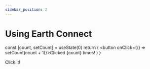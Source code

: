 ```yaml
---
sidebar_position: 2
---
```


# Using Earth Connect
 

  const [count, setCount] = useState(0)
  return (
    <button onClick={() => setCount(count + 1)}>Clicked {count} times!</button>
  )
}

Click it! <EarthConnectButton />

 